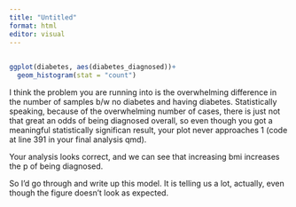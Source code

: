 ```yaml
---
title: "Untitled"
format: html
editor: visual
---
```


## 
```r
ggplot(diabetes, aes(diabetes_diagnosed))+
  geom_histogram(stat = "count")
```

I think the problem you are running into is the overwhelming difference in the number of samples b/w no diabetes and having diabetes. Statistically speaking, because of the overwhelming number of cases, there is just not that great an odds of being diagnosed overall, so even though you got a meaningful statistically significan result, your plot never approaches 1 (code at line 391 in your final analysis qmd).

Your analysis looks correct, and we can see that increasing bmi increases the p of being diagnosed.

So I'd go through and write up this model. It is telling us a lot, actually, even though the figure doesn't look as expected. 
